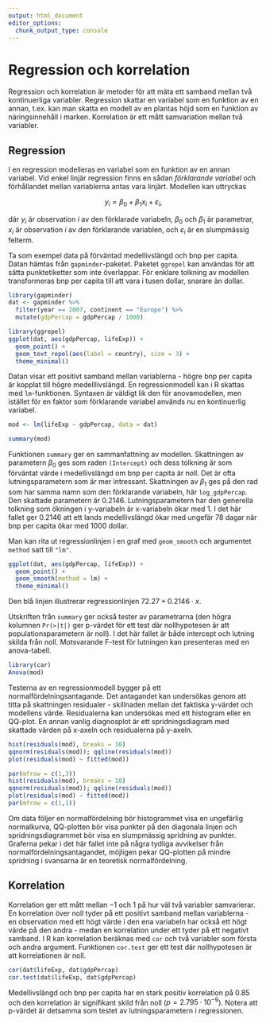 ```yaml
---
output: html_document
editor_options: 
  chunk_output_type: console
---
```


# Regression och korrelation

Regression och korrelation är metoder för att mäta ett samband mellan två kontinuerliga variabler. Regression skattar en variabel som en funktion av en annan, t.ex. kan man skatta en modell av en plantas höjd som en funktion av näringsinnehåll i marken. Korrelation är ett mått samvariation mellan två variabler.

## Regression

I en regression modelleras en variabel som en funktion av en annan variabel. Vid enkel linjär regression finns en sådan *förklarande variabel* och förhållandet mellan variablerna antas vara linjärt. Modellen kan uttryckas

$$y_{i} = \beta_0 + \beta_1 x_i + \varepsilon_i,$$

där $y_i$ är observation $i$ av den förklarade variabeln, $\beta_0$ och $\beta_1$ är parametrar, $x_i$ är observation $i$ av den förklarande variablen, och $\varepsilon_i$ är en slumpmässig felterm.

Ta som exempel data på förväntad medellivslängd och bnp per capita. Datan hämtas från `gapminder`-paketet. Paketet `ggrepel` kan användas för att sätta punktetiketter som inte överlappar. För enklare tolkning av modellen transformeras bnp per capita till att vara i tusen dollar, snarare än dollar.

```r
library(gapminder)
dat <- gapminder %>% 
  filter(year == 2007, continent == "Europe") %>% 
  mutate(gdpPercap = gdpPercap / 1000)

library(ggrepel)
ggplot(dat, aes(gdpPercap, lifeExp)) +
  geom_point() +
  geom_text_repel(aes(label = country), size = 3) +
  theme_minimal()
```

Datan visar ett positivt samband mellan variablerna - högre bnp per capita är kopplat till högre medelllivslängd. En regressionmodell kan i R skattas med `lm`-funktionen. Syntaxen är väldigt lik den för anovamodellen, men istället för en faktor som förklarande variabel används nu en kontinuerlig variabel.

```r
mod <- lm(lifeExp ~ gdpPercap, data = dat)

summary(mod)
```

Funktionen `summary` ger en sammanfattning av modellen. Skattningen av parametern $\beta_0$ ges som raden `(Intercept)` och dess tolkning är som förväntat värde i medellivslängd om bnp per capita är noll. Det är ofta lutningsparametern som är mer intressant. Skattningen av $\beta_1$ ges på den rad som har samma namn som den förklarande variabeln, här `log_gdpPercap`. Den skattade parametern är $0.2146$. Lutningsparametern har den generella tolkning som ökningen i y-variabeln är x-variabeln ökar med 1. I det här fallet ger $0.2146$ att ett lands medellivslängd ökar med ungefär 78 dagar när bnp per capita ökar med 1000 dollar.

Man kan rita ut regressionlinjen i en graf med `geom_smooth` och argumentet `method` satt till `"lm"`.

```r
ggplot(dat, aes(gdpPercap, lifeExp)) +
  geom_point() +
  geom_smooth(method = lm) +
  theme_minimal()
```

Den blå linjen illustrerar regressionlinjen $72.27 + 0.2146 \cdot x$.

Utskriften från `summary` ger också tester av parametrarna (den högra kolumnen `Pr(>|t|)` ger p-värdet för ett test där nollhypotesen är att populationsparametern är noll). I det här fallet är både intercept och lutning skilda från noll. Motsvarande F-test för lutningen kan presenteras med en anova-tabell.

```r
library(car)
Anova(mod)
```

Testerna av en regressionmodell bygger på ett normalfördelningsantagande. Det antagandet kan undersökas genom att titta på skattningen residualer - skillnaden mellan det faktiska y-värdet och modellens värde. Residualerna kan undersökas med ett histogram eller en QQ-plot. En annan vanlig diagnosplot är ett spridningsdiagram med skattade värden på x-axeln och residualerna på y-axeln.

```r
hist(residuals(mod), breaks = 10)
qqnorm(residuals(mod)); qqline(residuals(mod))
plot(residuals(mod) ~ fitted(mod))
```

```r
par(mfrow = c(1,3))
hist(residuals(mod), breaks = 10)
qqnorm(residuals(mod)); qqline(residuals(mod))
plot(residuals(mod) ~ fitted(mod))
par(mfrow = c(1,1))
```

Om data följer en normalfördelning bör histogrammet visa en ungefärlig normalkurva, QQ-plotten bör visa punkter på den diagonala linjen och spridningsdiagrammet bör visa en slumpmässig spridning av punkter. Graferna pekar i det här fallet inte på några tydliga avvikelser från normalfördelningsantagandet, möjligen pekar QQ-plotten på mindre spridning i svansarna är en teoretisk normalfördelning.

## Korrelation

Korrelation ger ett mått mellan $-1$ och $1$ på hur väl två variabler samvarierar. En korrelation över noll tyder på ett positivt samband mellan variablerna - en observation med ett högt värde i den ena variabeln har också ett högt värde på den andra - medan en korrelation under ett tyder på ett negativt samband. I R kan korrelation beräknas med `cor` och två variabler som första och andra argument. Funktionen `cor.test` ger ett test där nollhypotesen är att korrelationen är noll.

```r
cor(dat$lifeExp, dat$gdpPercap)
cor.test(dat$lifeExp, dat$gdpPercap)
```

Medellivslängd och bnp per capita har en stark positiv korrelation på $0.85$ och den korrelation är signifikant skild från noll ($p = 2.795 \cdot 10^{-9}$). Notera att p-värdet är detsamma som testet av lutningsparametern i regressionen.